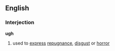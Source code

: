 ==English==
===Interjection===
'''ugh'''
#used to [[express]] [[repugnance]], [[disgust]] or [[horror]]